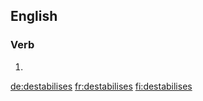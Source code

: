 {{also|déstabilisés|déstabilises}}
==English==

===Verb===
{{head|en|verb form}}

# {{en-third-person singular of|destabilise}}

[[de:destabilises]]
[[fr:destabilises]]
[[fi:destabilises]]
